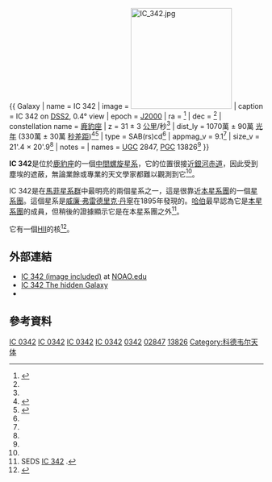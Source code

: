 {{ Galaxy
| name = IC 342
| image =  [[File:IC_342.jpg|200px]]
| caption = IC 342 on [[Digitized_Sky_Survey|DSS2]], 0.4° view
| epoch = [[J2000|J2000]]
| ra = {{RA|03|46|48.5}}<ref name="ned">{{cite web
  | title=NASA/IPAC Extragalactic Database
  | work=Results for IC 342
  | url=http://nedwww.ipac.caltech.edu/
  | accessdate=2006-11-01
  | archive-date=2011-05-14
  | archive-url=https://web.archive.org/web/20110514100451/http://nedwww.ipac.caltech.edu/
  | dead-url=no
  }}</ref>
| dec = {{DEC|+68|05|46}}<ref name="ned" />
| constellation name = [[鹿豹座|鹿豹座]]
| z = 31 ± 3 [[公里|公里]]/秒<ref name="ned" />
| dist_ly = 1070萬 ± 90萬 [[光年|光年]] (330萬 ± 30萬 [[秒差距|秒差距]])<ref name="karachentsevetal2004">{{cite journal
  | author=I. D. Karachentsev, V. E. Karachentseva, W. K. Hutchmeier, D. I. Makarov
  | title=A Catalog of Neighboring Galaxies
  | journal=Astronomical Journal
  | year=2004
  | volume=127
  | pages=2031–2068
  | url=http://adsabs.harvard.edu/abs/2004AJ....127.2031K
  | doi=10.1086/382905
  | access-date=2008-08-29
  | archive-date=2007-10-12
  | archive-url=https://web.archive.org/web/20071012005906/http://adsabs.harvard.edu/abs/2004AJ....127.2031K
  | dead-url=no
  }}</ref><ref name="Karachentsevetal2006">{{cite journal
  | author=Karachentsev, I. D.; Kashibadze, O. G.
  | title=Masses of the local group and of the M81 group estimated from distortions in the local velocity field
  | journal=Astrophysics
  | year=2006
  | volume=49
  | issue=1
  | pages=3–18
  | url=http://adsabs.harvard.edu/cgi-bin/nph-bib_query?bibcode=2006Ap.....49....3K
  | doi=10.1007/s10511-006-0002-6 }}</ref>
| type = SAB(rs)cd<ref name="ned" />
| appmag_v = 9.1<ref name="ned" />
| size_v = 21'.4 × 20'.9<ref name="ned" />
| notes =
| names = [[Uppsala_General_Catalogue|UGC]] 2847, [[Principal_Galaxies_Catalogue|PGC]] 13826<ref name="ned" />
}}

'''IC 342'''是位於[[鹿豹座|鹿豹座]]的一個[[中間棒旋星系|中間螺旋星系]]，它的位置很接近[[銀道座標系|銀河赤道]]，因此受到塵埃的遮蔽，無論業餘或專業的天文學家都難以觀測到它<ref name="ned" />。 

IC 342是在[[馬菲星系群|馬菲星系群]]中最明亮的兩個星系之一，這是很靠近[[本星系團|本星系團]]的一個[[星系團|星系團]]。這個星系是[[威廉·弗雷德里克·丹寧|威廉·弗雷德里克·丹寧]]在1895年發現的。[[愛德溫·哈伯|哈伯]]最早認為它是[[本星系團|本星系團]]的成員，但稍後的證據顯示它是在本星系團之外<ref>SEDS [http://www.seds.org/~spider/spider/LG/i0342.html IC 342] {{Wayback|url=http://www.seds.org/~spider/spider/LG/i0342.html |date=20070102030726 }}.</ref>。

它有一個[[電離氫區|HII]]的核<ref name="hoetal1997">{{citation
 | last1 = Ho
 | first1 = Luis C.
 | last2 = Filippenko
 | first2 = Alexei V.
 | last3 = Sargent
 | first3 = Wallace L. W.
 | title = A Search for 'Dwarf' Seyfert Nuclei. III. Spectroscopic Parameters and Properties of the Host Galaxies
 | year = 1997
 | date = October 1997
 | periodical = Astrophysical Journal Supplement
 | volume = 112
 | pages = 315
 | URL = http://adsabs.harvard.edu/cgi-bin/nph-bib_query?bibcode=1997ApJS..112..315H
 | accessdate = 2008-08-29
 | archive-date = 2016-01-10
 | archive-url = https://web.archive.org/web/20160110120936/http://adsabs.harvard.edu/cgi-bin/nph-bib_query?bibcode=1997ApJS..112..315H
 | dead-url = no
 }}</ref>。

== 外部連結 ==
*[http://www.noao.edu/outreach/press/pr07/pr0703.html IC 342 (image included)]{{Wayback|url=http://www.noao.edu/outreach/press/pr07/pr0703.html |date=20080524231256 }} at [[National_Optical_Astronomy_Observatory|NOAO.edu]]
* [https://web.archive.org/web/20090611022436/http://www.dsi-astronomie.de/IC342.html IC 342 The hidden Galaxy]
* {{WikiSky}}

== 參考資料 ==
{{reflist}}
{{模板:科德韦尔天体}}
[[Category:螺旋星系|IC 0342]]
[[Category:中間螺旋星系|IC 0342]]
[[Category:馬菲星系群|IC 0342]]
[[Category:鹿豹座|IC 0342]]
[[Category:IC天體|0342]]
[[Category:UGC天體|02847]]
[[Category:PGC天體|13826]]
[[Category:科德韦尔天体|Category:科德韦尔天体]]